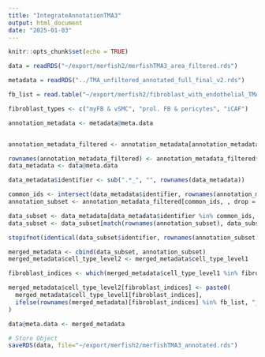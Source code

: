 ```yaml
---
title: "IntegrateAnnotationTMA3"
output: html_document
date: "2025-01-03"
---
```


```r
knitr::opts_chunk$set(echo = TRUE)
```

```r
data = readRDS("~/export/merfish2/merfishTMA3_area_filtered.rds")
```

```r
metadata = readRDS("../TMA_unfiltered_annotated_full_final_v2.rds")
```

```r
fb_list = read.table("~/export/merfish2/fibroblast_with_endothelial_TMA3.txt", colClasses = "character")$V1

```

```r
fibroblast_types <- c("myFB & vSMC", "prol. FB & pericytes", "iCAF")

```


```r
annotation_metadata <- metadata@meta.data


annotation_metadata_filtered <- annotation_metadata[annotation_metadata$orig.ident == "TMA3", ]

rownames(annotation_metadata_filtered) <- annotation_metadata_filtered$identifier
data_metadata <- data@meta.data

data_metadata$identifier <- sub(".*_", "", rownames(data_metadata))

common_ids <- intersect(data_metadata$identifier, rownames(annotation_metadata_filtered))
annotation_subset <- annotation_metadata_filtered[common_ids, , drop = FALSE]

data_subset <- data_metadata[data_metadata$identifier %in% common_ids, , drop = FALSE]
data_subset <- data_subset[match(rownames(annotation_subset), data_subset$identifier), ]

stopifnot(identical(data_subset$identifier, rownames(annotation_subset)))

merged_metadata <- cbind(data_subset, annotation_subset)
merged_metadata$cell_type_level2 <- merged_metadata$cell_type_level1

fibroblast_indices <- which(merged_metadata$cell_type_level1 %in% fibroblast_types)

merged_metadata$cell_type_level2[fibroblast_indices] <- paste0(
  merged_metadata$cell_type_level1[fibroblast_indices],
  ifelse(rownames(merged_metadata)[fibroblast_indices] %in% fb_list, "_atEC", "_dist")
)

data@meta.data <- merged_metadata
```
```r
# Store Object
saveRDS(data, file="~/export/merfish2/merfishTMA3_annotated.rds")
```
